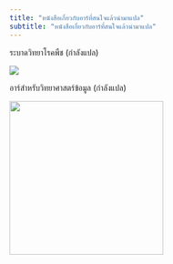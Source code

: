 ```yaml
---
title: "หนังสือเกี่ยวกับอาร์ที่สนใจแล้วนำมาแปล"
subtitle: "หนังสือเกี่ยวกับอาร์ที่สนใจแล้วนำมาแปล"
---
```


ระบาดวิทยาโรคพืช (กำลังแปล)

[![](https://r4pde.netlify.app/cover.png)](https://kanthjs.github.io/plantpathologyTH)

อาร์สำหรับวิทยาศาสตร์ข้อมูล (กำลังแปล)

<img src="https://r4ds.hadley.nz/cover.jpg" height="270" align="center"/>

